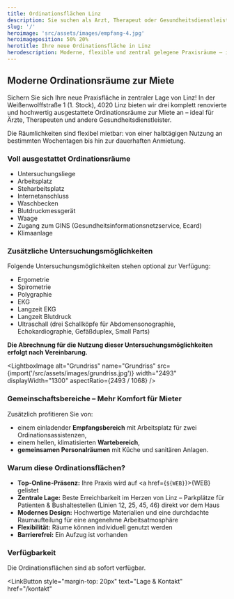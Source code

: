 ```yaml
---
title: Ordinationsflächen Linz
description: Sie suchen als Arzt, Therapeut oder Gesundheitsdienstleister eine moderne, flexible Ordinationsfläche? Wir bieten optimal ausgestattete Räume in Linz!
slug: '/'
heroimage: 'src/assets/images/empfang-4.jpg'
heroimageposition: 50% 20%
herotitle: Ihre neue Ordinationsfläche in Linz
herodescription: Moderne, flexible und zentral gelegene Praxisräume – ideal für Ärzte, Therapeuten und Gesundheitsdienstleister.
---
```



## Moderne Ordinationsräume zur Miete

Sichern Sie sich Ihre neue Praxisfläche in zentraler Lage von Linz! In der Weißenwolffstraße 1 (1. Stock), 4020 Linz bieten wir drei komplett renovierte und hochwertig ausgestattete Ordinationsräume zur Miete an – ideal für Ärzte, Therapeuten und andere Gesundheitsdienstleister.

Die Räumlichkeiten sind flexibel mietbar: von einer halbtägigen Nutzung an bestimmten Wochentagen bis hin zur dauerhaften Anmietung.

### Voll ausgestattet Ordinationsräume

- Untersuchungsliege
- Arbeitsplatz
- Steharbeitsplatz
- Internetanschluss
- Waschbecken
- Blutdruckmessgerät
- Waage
- Zugang zum GINS (Gesundheitsinformationsnetzservice, Ecard)
- Klimaanlage

### Zusätzliche Untersuchungsmöglichkeiten

Folgende Untersuchungsmöglichkeiten stehen optional zur Verfügung:

- Ergometrie
- Spirometrie
- Polygraphie
- EKG
- Langzeit EKG
- Langzeit Blutdruck
- Ultraschall (drei Schallköpfe für Abdomensonographie, Echokardiographie, Gefäßduplex, Small Parts)

**Die Abrechnung für die Nutzung dieser Untersuchungsmöglichkeiten erfolgt nach Vereinbarung.**

<LightboxImage
  alt="Grundriss"
  name="Grundriss"
  src={import('/src/assets/images/grundriss.jpg')}
  width="2493"
  displayWidth="1300"
  aspectRatio={2493 / 1068}
/>

### Gemeinschaftsbereiche – Mehr Komfort für Mieter

Zusätzlich profitieren Sie von:

- einem einladender **Empfangsbereich** mit Arbeitsplatz für zwei Ordinationsassistenzen,
- einem hellen, klimatisierten **Wartebereich**,
- **gemeinsamen Personalräumen** mit Küche und sanitären Anlagen.

### Warum diese Ordinationsflächen?

- **Top-Online-Präsenz:** Ihre Praxis wird auf <a href={`${WEB}`}>{WEB}</a> gelistet
- **Zentrale Lage:** Beste Erreichbarkeit im Herzen von Linz – Parkplätze für Patienten & Bushaltestellen (Linien 12, 25, 45, 46) direkt vor dem Haus
- **Modernes Design:** Hochwertige Materialien und eine durchdachte Raumaufteilung für eine angenehme Arbeitsatmosphäre
- **Flexibilität:** Räume können individuell genutzt werden
- **Barrierefrei:** Ein Aufzug ist vorhanden

### Verfügbarkeit

Die Ordinationsflächen sind ab sofort verfügbar.

<LinkButton
  style="margin-top: 20px"
  text="Lage & Kontakt"
  href="/kontakt"
></LinkButton>

<Contact></Contact>
